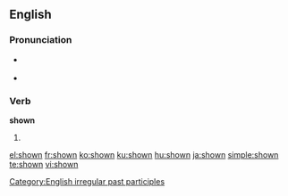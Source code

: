 ==English==

{{rank|mighty|Hart|social|923|shown|escape|Mr|shot}}

===Pronunciation===
* {{a|US}} {{IPA|/'ʃown/}}
* {{audio|en-us-shown.ogg|Audio (US)}}
*: {{rhymes|əʊn}}

===Verb===
'''shown'''

# {{past participle of|[[show]]}}

[[Category:English irregular past participles]]

[[el:shown]]
[[fr:shown]]
[[ko:shown]]
[[ku:shown]]
[[hu:shown]]
[[ja:shown]]
[[simple:shown]]
[[te:shown]]
[[vi:shown]]